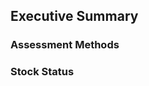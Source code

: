 ## Executive Summary

<!---
Table of updates among the current stock assessment report
--->

### Assessment Methods

<!---
- Current Assessment
- Additional data updates
- Major changes
--->

### Stock Status

<!---
Short description followed by a tables with reference points, stock status, and projections

If applicable, please add the stock TOR and responses here.
--->




